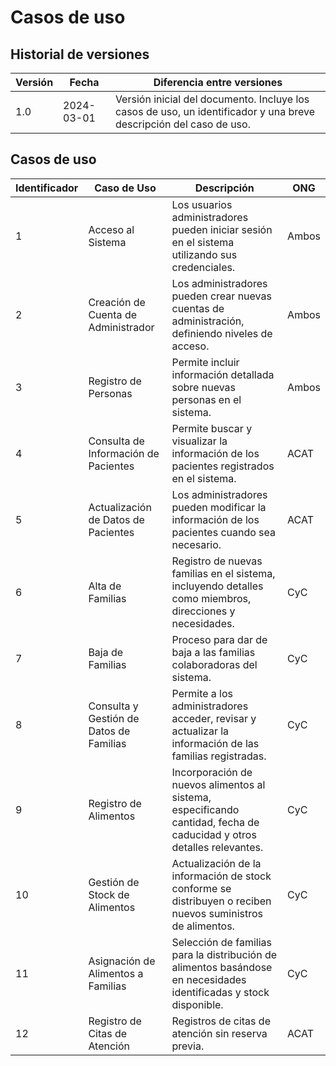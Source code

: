 # Casos de uso

## Historial de versiones
| Versión | Fecha      | Diferencia entre versiones                                                                                                                                                                                 |
| ------- | ---------- | ---------------------------------------------------------------------------------------------------------------------------------------------------------------------------------------------------------- |
| 1.0     | 2024-03-01 | Versión inicial del documento. Incluye los casos de uso, un identificador y una breve descripción del caso de uso.                                                                          |

## Casos de uso

| Identificador | Caso de Uso                                   | Descripción                                                                                                                | ONG     |
|---------------|------------------------------------------------|----------------------------------------------------------------------------------------------------------------------------|---------|
| 1             | Acceso al Sistema                             | Los usuarios administradores pueden iniciar sesión en el sistema utilizando sus credenciales.                               | Ambos   |
| 2             | Creación de Cuenta de Administrador          | Los administradores pueden crear nuevas cuentas de administración, definiendo niveles de acceso.                             | Ambos   |
| 3             | Registro de Personas                          | Permite incluir información detallada sobre nuevas personas en el sistema.                                                   | Ambos   |
| 4             | Consulta de Información de Pacientes           | Permite buscar y visualizar la información de los pacientes registrados en el sistema.                                        | ACAT   |
| 5             | Actualización de Datos de Pacientes            | Los administradores pueden modificar la información de los pacientes cuando sea necesario.                                    | ACAT   |
| 6             | Alta de Familias                              | Registro de nuevas familias en el sistema, incluyendo detalles como miembros, direcciones y necesidades.                     | CyC   |
| 7             | Baja de Familias                              | Proceso para dar de baja a las familias colaboradoras del sistema.                                                           | CyC   |
| 8             | Consulta y Gestión de Datos de Familias       | Permite a los administradores acceder, revisar y actualizar la información de las familias registradas.                     | CyC   |
| 9             | Registro de Alimentos                         | Incorporación de nuevos alimentos al sistema, especificando cantidad, fecha de caducidad y otros detalles relevantes.        | CyC   |
| 10            | Gestión de Stock de Alimentos                 | Actualización de la información de stock conforme se distribuyen o reciben nuevos suministros de alimentos.                   | CyC   |
| 11            | Asignación de Alimentos a Familias            | Selección de familias para la distribución de alimentos basándose en necesidades identificadas y stock disponible.            | CyC   |
| 12            | Registro de Citas de Atención                 | Registros de citas de atención sin reserva previa.                                                                            | ACAT   |
